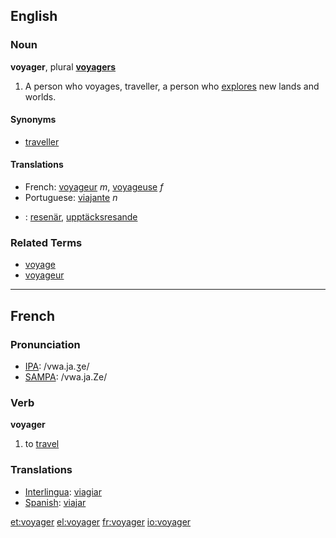 ==English==
===Noun===
'''voyager''', plural '''[[voyagers]]'''

# A person who voyages, traveller, a person who [[explore]]s new lands and worlds.

====Synonyms====
*[[traveller]]

====Translations====
*French: [[voyageur]] ''m'', [[voyageuse]] ''f''
*Portuguese: [[viajante]] ''n''
*{{sv}}: [[resenär]], [[upptäcksresande]]

===Related Terms===
*[[voyage]]
*[[voyageur]]

----

==French==

===Pronunciation===
*[[w:IPA|IPA]]: /vwa.ja.ʒe/
*[[w:SAMPA|SAMPA]]: /vwa.ja.Ze/

===Verb===
'''voyager'''

# to [[travel]]

===Translations===

*[[Interlingua]]: [[viagiar]]
*[[Spanish]]: [[viajar]]

[[et:voyager]]
[[el:voyager]]
[[fr:voyager]]
[[io:voyager]]